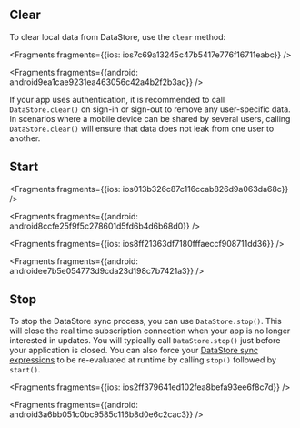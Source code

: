 ## Clear

To clear local data from DataStore, use the `clear` method:




<Fragments fragments={{ios: ios7c69a13245c47b5417e776f16711eabc}} />



<Fragments fragments={{android: android9ea1cae9231ea463056c42a4b2f2b3ac}} />

<Callout>

If your app uses authentication, it is recommended to call `DataStore.clear()` on sign-in or sign-out to remove any user-specific data. In scenarios where a mobile device can be shared by several users, calling `DataStore.clear()` will ensure that data does not leak from one user to another.

</Callout>

## Start




<Fragments fragments={{ios: ios013b326c87c116ccab826d9a063da68c}} />



<Fragments fragments={{android: android8ccfe25f9f5c278601d5fd6b4d6b68d0}} />




<Fragments fragments={{ios: ios8ff21363df7180fffaeccf908711dd36}} />



<Fragments fragments={{android: androidee7b5e054773d9cda23d198c7b7421a3}} />

## Stop

To stop the DataStore sync process, you can use `DataStore.stop()`.  This will close the real time subscription connection when your app is no longer interested in updates. You will typically call `DataStore.stop()` just before your application is closed.  You can also force your [DataStore sync expressions](/lib/datastore/sync) to be re-evaluated at runtime by calling `stop()` followed by `start()`.




<Fragments fragments={{ios: ios2ff379641ed102fea8befa93ee6f8c7d}} />



<Fragments fragments={{android: android3a6bb051c0bc9585c116b8d0e6c2cac3}} />
